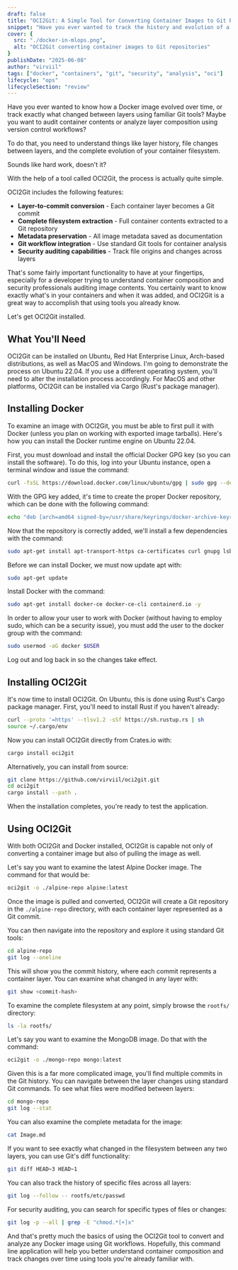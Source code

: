 ```yaml
---
draft: false
title: "OCI2Git: A Simple Tool for Converting Container Images to Git Repositories"
snippet: "Have you ever wanted to track the history and evolution of a Docker image using Git workflows? OCI2Git converts container layers into Git commits for powerful analysis."
cover: {
  src: "./docker-in-mlops.png",
  alt: "OCI2Git converting container images to Git repositories"
}
publishDate: "2025-06-08"
author: "virviil"
tags: ["docker", "containers", "git", "security", "analysis", "oci"]
lifecycle: "ops"
lifecycleSection: "review"
---
```


Have you ever wanted to know how a Docker image evolved over time, or track exactly what changed between layers using familiar Git tools? Maybe you want to audit container contents or analyze layer composition using version control workflows?

To do that, you need to understand things like layer history, file changes between layers, and the complete evolution of your container filesystem.

Sounds like hard work, doesn't it?

With the help of a tool called OCI2Git, the process is actually quite simple.

OCI2Git includes the following features:

- **Layer-to-commit conversion** - Each container layer becomes a Git commit
- **Complete filesystem extraction** - Full container contents extracted to a Git repository  
- **Metadata preservation** - All image metadata saved as documentation
- **Git workflow integration** - Use standard Git tools for container analysis
- **Security auditing capabilities** - Track file origins and changes across layers

That's some fairly important functionality to have at your fingertips, especially for a developer trying to understand container composition and security professionals auditing image contents. You certainly want to know exactly what's in your containers and when it was added, and OCI2Git is a great way to accomplish that using tools you already know.

Let's get OCI2Git installed.

## What You'll Need

OCI2Git can be installed on Ubuntu, Red Hat Enterprise Linux, Arch-based distributions, as well as MacOS and Windows. I'm going to demonstrate the process on Ubuntu 22.04. If you use a different operating system, you'll need to alter the installation process accordingly. For MacOS and other platforms, OCI2Git can be installed via Cargo (Rust's package manager).

## Installing Docker

To examine an image with OCI2Git, you must be able to first pull it with Docker (unless you plan on working with exported image tarballs). Here's how you can install the Docker runtime engine on Ubuntu 22.04.

First, you must download and install the official Docker GPG key (so you can install the software). To do this, log into your Ubuntu instance, open a terminal window and issue the command:

```bash
curl -fsSL https://download.docker.com/linux/ubuntu/gpg | sudo gpg --dearmor -o /usr/share/keyrings/docker-archive-keyring.gpg
```

With the GPG key added, it's time to create the proper Docker repository, which can be done with the following command:

```bash
echo "deb [arch=amd64 signed-by=/usr/share/keyrings/docker-archive-keyring.gpg] https://download.docker.com/linux/ubuntu $(lsb_release -cs) stable" | sudo tee /etc/apt/sources.list.d/docker.list > /dev/null
```

Now that the repository is correctly added, we'll install a few dependencies with the command:

```bash
sudo apt-get install apt-transport-https ca-certificates curl gnupg lsb-release -y
```

Before we can install Docker, we must now update apt with:

```bash
sudo apt-get update
```

Install Docker with the command:

```bash
sudo apt-get install docker-ce docker-ce-cli containerd.io -y
```

In order to allow your user to work with Docker (without having to employ sudo, which can be a security issue), you must add the user to the docker group with the command:

```bash
sudo usermod -aG docker $USER
```

Log out and log back in so the changes take effect.

## Installing OCI2Git

It's now time to install OCI2Git. On Ubuntu, this is done using Rust's Cargo package manager. First, you'll need to install Rust if you haven't already:

```bash
curl --proto '=https' --tlsv1.2 -sSf https://sh.rustup.rs | sh
source ~/.cargo/env
```

Now you can install OCI2Git directly from Crates.io with:

```bash
cargo install oci2git
```

Alternatively, you can install from source:

```bash
git clone https://github.com/virviil/oci2git.git
cd oci2git
cargo install --path .
```

When the installation completes, you're ready to test the application.

## Using OCI2Git

With both OCI2Git and Docker installed, OCI2Git is capable not only of converting a container image but also of pulling the image as well.

Let's say you want to examine the latest Alpine Docker image. The command for that would be:

```bash
oci2git -o ./alpine-repo alpine:latest
```

Once the image is pulled and converted, OCI2Git will create a Git repository in the `./alpine-repo` directory, with each container layer represented as a Git commit.

You can then navigate into the repository and explore it using standard Git tools:

```bash
cd alpine-repo
git log --oneline
```

This will show you the commit history, where each commit represents a container layer. You can examine what changed in any layer with:

```bash
git show <commit-hash>
```

To examine the complete filesystem at any point, simply browse the `rootfs/` directory:

```bash
ls -la rootfs/
```

Let's say you want to examine the MongoDB image. Do that with the command:

```bash
oci2git -o ./mongo-repo mongo:latest
```

Given this is a far more complicated image, you'll find multiple commits in the Git history. You can navigate between the layer changes using standard Git commands. To see what files were modified between layers:

```bash
cd mongo-repo
git log --stat
```

You can also examine the complete metadata for the image:

```bash
cat Image.md
```

If you want to see exactly what changed in the filesystem between any two layers, you can use Git's diff functionality:

```bash
git diff HEAD~3 HEAD~1
```

You can also track the history of specific files across all layers:

```bash
git log --follow -- rootfs/etc/passwd
```

For security auditing, you can search for specific types of files or changes:

```bash
git log -p --all | grep -E "chmod.*[+]x"
```

And that's pretty much the basics of using the OCI2Git tool to convert and analyze any Docker image using Git workflows. Hopefully, this command line application will help you better understand container composition and track changes over time using tools you're already familiar with.

